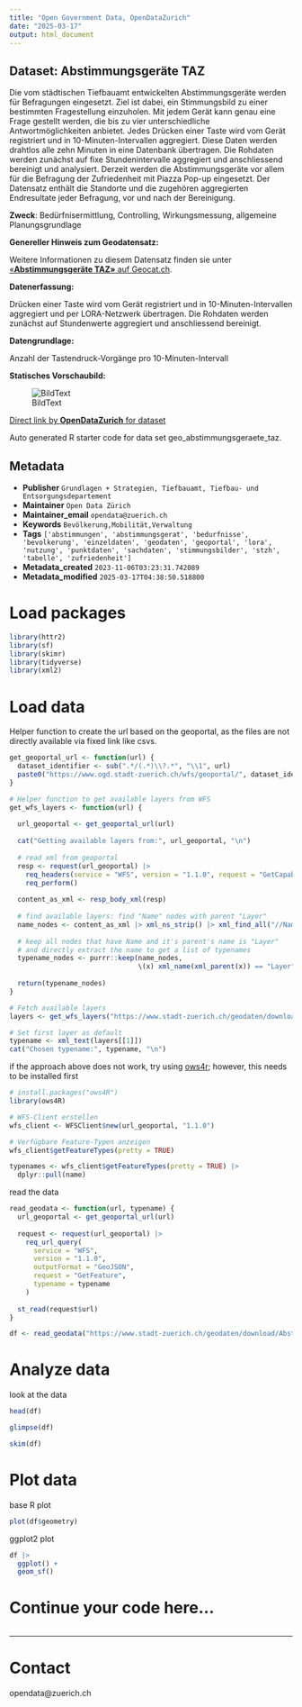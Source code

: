 ```yaml
---
title: "Open Government Data, OpenDataZurich"
date: "2025-03-17"
output: html_document
---
```


## Dataset: Abstimmungsgeräte TAZ

Die vom städtischen Tiefbauamt entwickelten Abstimmungsgeräte werden für Befragungen eingesetzt. Ziel ist dabei, ein Stimmungsbild zu einer bestimmten Fragestellung einzuholen. Mit jedem Gerät kann genau eine Frage gestellt werden, die bis zu vier unterschiedliche Antwortmöglichkeiten anbietet. Jedes Drücken einer Taste wird vom Gerät registriert und in 10-Minuten-Intervallen aggregiert. Diese Daten werden drahtlos alle zehn Minuten in eine Datenbank übertragen. Die Rohdaten werden zunächst auf fixe Stundenintervalle aggregiert und anschliessend bereinigt und analysiert. Derzeit werden die Abstimmungsgeräte vor allem für die Befragung der Zufriedenheit mit Piazza Pop-up eingesetzt. Der Datensatz enthält die Standorte und die zugehören aggregierten Endresultate jeder Befragung, vor und nach der Bereinigung.

**Zweck**: Bedürfnisermittlung, Controlling, Wirkungsmessung, allgemeine Planungsgrundlage

**Genereller Hinweis zum Geodatensatz:**


Weitere Informationen zu diesem Datensatz finden sie unter [«**Abstimmungsgeräte TAZ»** auf Geocat.ch](https://www.geocat.ch/geonetwork/srv/ger/catalog.search#/metadata/95c57399-b451-4a5d-89e1-298a43e52924).				
			   

**Datenerfassung:**

Drücken einer Taste wird vom Gerät registriert und in 10-Minuten-Intervallen aggregiert und per LORA-Netzwerk übertragen. Die Rohdaten werden zunächst auf Stundenwerte aggregiert und anschliessend bereinigt.

**Datengrundlage:**

Anzahl der Tastendruck-Vorgänge pro 10-Minuten-Intervall

**Statisches Vorschaubild:**

![BildText](https://www.gis.stadt-zuerich.ch/zueriplan_docs/geocat/95c57399-b451-4a5d-89e1-298a43e52924.png)



[Direct link by **OpenDataZurich** for dataset](https://data.stadt-zuerich.ch/dataset/geo_abstimmungsgeraete_taz)

Auto generated R starter code for data set geo_abstimmungsgeraete_taz.

## Metadata

- **Publisher** `Grundlagen + Strategien, Tiefbauamt, Tiefbau- und Entsorgungsdepartement`
- **Maintainer** `Open Data Zürich`
- **Maintainer_email** `opendata@zuerich.ch`
- **Keywords** `Bevölk­erung,Mobilität,Ver­walt­ung`
- **Tags** `['abstimmungen', 'abstimmungsgerat', 'bedurfnisse', 'bevolkerung', 'einzeldaten', 'geodaten', 'geoportal', 'lora', 'nutzung', 'punktdaten', 'sachdaten', 'stimmungsbilder', 'stzh', 'tabelle', 'zufriedenheit']`
- **Metadata_created** `2023-11-06T03:23:31.742089`
- **Metadata_modified** `2025-03-17T04:38:50.518800`


# Load packages

```r
library(httr2)
library(sf)
library(skimr)
library(tidyverse)
library(xml2)
```

# Load data

Helper function to create the url based on the geoportal, as the files are not directly available via fixed link like csvs.
```r
get_geoportal_url <- function(url) {
  dataset_identifier <- sub(".*/(.*)\\?.*", "\\1", url)
  paste0("https://www.ogd.stadt-zuerich.ch/wfs/geoportal/", dataset_identifier)
}
```

```r
# Helper function to get available layers from WFS
get_wfs_layers <- function(url) {
  
  url_geoportal <- get_geoportal_url(url)
  
  cat("Getting available layers from:", url_geoportal, "\n")
  
  # read xml from geoportal
  resp <- request(url_geoportal) |> 
    req_headers(service = "WFS", version = "1.1.0", request = "GetCapabilities") |> 
    req_perform()
  
  content_as_xml <- resp_body_xml(resp)
  
  # find available layers: find "Name" nodes with parent "Layer"
  name_nodes <- content_as_xml |> xml_ns_strip() |> xml_find_all("//Name")
  
  # keep all nodes that have Name and it's parent's name is "Layer"
  # and directly extract the name to get a list of typenames
  typename_nodes <- purrr::keep(name_nodes,
                                \(x) xml_name(xml_parent(x)) == "Layer")
  
  return(typename_nodes)
}

# Fetch available layers
layers <- get_wfs_layers("https://www.stadt-zuerich.ch/geodaten/download/Abstimmungsgeraete_TAZ?format=geojson_link")

# Set first layer as default
typename <- xml_text(layers[[1]])
cat("Chosen typename:", typename, "\n")
```

if the approach above does not work, try using [ows4r](https://eblondel.github.io/ows4R/); however, this needs to be installed first
```r
# install.packages("ows4R")
library(ows4R)

# WFS-Client erstellen
wfs_client <- WFSClient$new(url_geoportal, "1.1.0")

# Verfügbare Feature-Typen anzeigen
wfs_client$getFeatureTypes(pretty = TRUE)

typenames <- wfs_client$getFeatureTypes(pretty = TRUE) |> 
  dplyr::pull(name)
```

read the data
```r
read_geodata <- function(url, typename) {
  url_geoportal <- get_geoportal_url(url)
  
  request <- request(url_geoportal) |>
    req_url_query(
      service = "WFS",
      version = "1.1.0",
      outputFormat = "GeoJSON",
      request = "GetFeature",
      typename = typename
    )
  
  st_read(request$url)
}

df <- read_geodata("https://www.stadt-zuerich.ch/geodaten/download/Abstimmungsgeraete_TAZ?format=geojson_link", typename)
```

# Analyze data

look at the data
```r
head(df)
```

```r
glimpse(df)
```

```r
skim(df)
```

# Plot data

base R plot
```r
plot(df$geometry)
```

ggplot2 plot
```r
df |>
  ggplot() +
  geom_sf()
```

# Continue your code here...

```r

```

------------------------------------------------------------------------

# Contact

opendata@zuerich.ch
